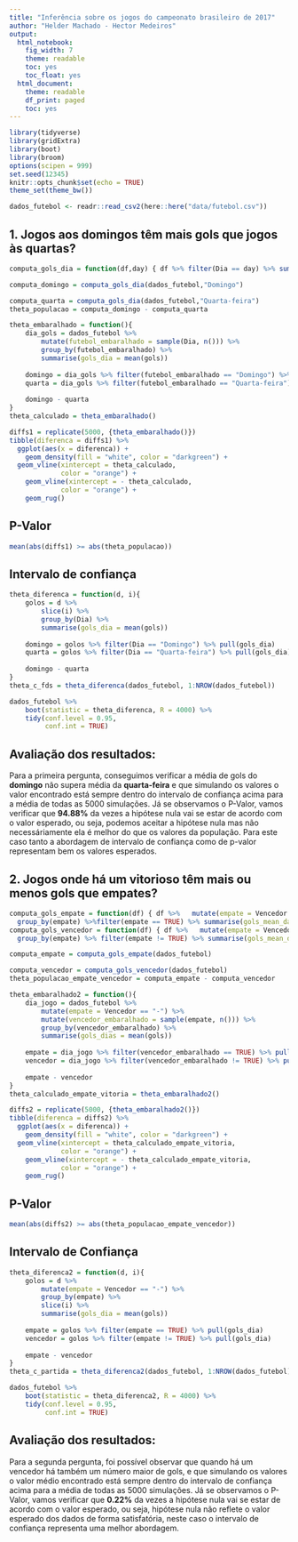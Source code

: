 ```yaml
---
title: "Inferência sobre os jogos do campeonato brasileiro de 2017"
author: "Helder Machado - Hector Medeiros"
output:
  html_notebook:
    fig_width: 7
    theme: readable
    toc: yes
    toc_float: yes
  html_document:
    theme: readable
    df_print: paged
    toc: yes
---
```

```r
library(tidyverse)
library(gridExtra)
library(boot)
library(broom)
options(scipen = 999)
set.seed(12345)
knitr::opts_chunk$set(echo = TRUE)
theme_set(theme_bw())
```

```r
dados_futebol <- readr::read_csv2(here::here("data/futebol.csv"))
```

## 1. Jogos aos domingos têm mais gols que jogos às quartas?

```r
computa_gols_dia = function(df,day) { df %>% filter(Dia == day) %>% summarise(gols_mean_day = mean(gols)) %>% pull(gols_mean_day) }

computa_domingo = computa_gols_dia(dados_futebol,"Domingo")

computa_quarta = computa_gols_dia(dados_futebol,"Quarta-feira")
theta_populacao = computa_domingo - computa_quarta
```


```r
theta_embaralhado = function(){
    dia_gols = dados_futebol %>% 
        mutate(futebol_embaralhado = sample(Dia, n())) %>% 
        group_by(futebol_embaralhado) %>% 
        summarise(gols_dia = mean(gols)) 
    
    domingo = dia_gols %>% filter(futebol_embaralhado == "Domingo") %>% pull(gols_dia)
    quarta = dia_gols %>% filter(futebol_embaralhado == "Quarta-feira") %>% pull(gols_dia)
    
    domingo - quarta
}
theta_calculado = theta_embaralhado()
```



```r
diffs1 = replicate(5000, {theta_embaralhado()})
tibble(diferenca = diffs1) %>% 
  ggplot(aes(x = diferenca)) + 
    geom_density(fill = "white", color = "darkgreen") + 
  geom_vline(xintercept = theta_calculado, 
             color = "orange") + 
    geom_vline(xintercept = - theta_calculado, 
             color = "orange") + 
    geom_rug()
```
## P-Valor

```r
mean(abs(diffs1) >= abs(theta_populacao))
```

## Intervalo de confiança

```r
theta_diferenca = function(d, i){
    golos = d %>% 
        slice(i) %>% 
        group_by(Dia) %>% 
        summarise(gols_dia = mean(gols)) 
    
    domingo = golos %>% filter(Dia == "Domingo") %>% pull(gols_dia)
    quarta = golos %>% filter(Dia == "Quarta-feira") %>% pull(gols_dia)
    
    domingo - quarta
}
theta_c_fds = theta_diferenca(dados_futebol, 1:NROW(dados_futebol))
```

```r
dados_futebol %>% 
    boot(statistic = theta_diferenca, R = 4000) %>% 
    tidy(conf.level = 0.95, 
         conf.int = TRUE)
```
## Avaliação dos resultados:

Para a primeira pergunta, conseguimos verificar a média de gols do **domingo** não supera média da **quarta-feira** e que simulando os valores o valor encontrado está sempre dentro do intervalo de confiança acima para a média de todas as 5000 simulações. Já se observamos o P-Valor, vamos verificar que **94.88%** da vezes a hipótese nula vai se estar de acordo com o valor esperado, ou seja, podemos aceitar a hipótese nula mas não necessáriamente ela é melhor do que os valores da população. Para este caso tanto a abordagem de intervalo de confiança como de p-valor representam bem os valores esperados.


## 2. Jogos onde há um vitorioso têm mais ou menos gols que empates? 

```r
computa_gols_empate = function(df) { df %>%   mutate(empate = Vencedor == "-") %>% 
  group_by(empate) %>%filter(empate == TRUE) %>% summarise(gols_mean_day = mean(gols)) %>% pull(gols_mean_day) }
computa_gols_vencedor = function(df) { df %>%   mutate(empate = Vencedor == "-") %>% 
  group_by(empate) %>% filter(empate != TRUE) %>% summarise(gols_mean_day = mean(gols)) %>% pull(gols_mean_day) }

computa_empate = computa_gols_empate(dados_futebol)

computa_vencedor = computa_gols_vencedor(dados_futebol)
theta_populacao_empate_vencedor = computa_empate - computa_vencedor
```


```r
theta_embaralhado2 = function(){
    dia_jogo = dados_futebol %>% 
        mutate(empate = Vencedor == "-") %>% 
        mutate(vencedor_embaralhado = sample(empate, n())) %>% 
        group_by(vencedor_embaralhado) %>% 
        summarise(gols_dias = mean(gols)) 
    
    empate = dia_jogo %>% filter(vencedor_embaralhado == TRUE) %>% pull(gols_dias)
    vencedor = dia_jogo %>% filter(vencedor_embaralhado != TRUE) %>% pull(gols_dias)
    
    empate - vencedor
}
theta_calculado_empate_vitoria = theta_embaralhado2()
```



```r
diffs2 = replicate(5000, {theta_embaralhado2()})
tibble(diferenca = diffs2) %>% 
  ggplot(aes(x = diferenca)) + 
    geom_density(fill = "white", color = "darkgreen") + 
  geom_vline(xintercept = theta_calculado_empate_vitoria, 
             color = "orange") + 
    geom_vline(xintercept = - theta_calculado_empate_vitoria, 
             color = "orange") + 
    geom_rug()
```
## P-Valor

```r
mean(abs(diffs2) >= abs(theta_populacao_empate_vencedor))
```

## Intervalo de Confiança

```r
theta_diferenca2 = function(d, i){
    golos = d %>% 
        mutate(empate = Vencedor == "-") %>% 
        group_by(empate) %>% 
        slice(i) %>% 
        summarise(gols_dia = mean(gols)) 
    
    empate = golos %>% filter(empate == TRUE) %>% pull(gols_dia)
    vencedor = golos %>% filter(empate != TRUE) %>% pull(gols_dia)
    
    empate - vencedor
}
theta_c_partida = theta_diferenca2(dados_futebol, 1:NROW(dados_futebol))
```

```r
dados_futebol %>% 
    boot(statistic = theta_diferenca2, R = 4000) %>% 
    tidy(conf.level = 0.95, 
         conf.int = TRUE)
```

## Avaliação dos resultados:

Para a segunda pergunta, foi possível observar que quando há um vencedor há também um número maior de gols, e que simulando os valores o valor médio encontrado está sempre dentro do intervalo de confiança acima para a média de todas as 5000 simulações. Já se observamos o P-Valor, vamos verificar que **0.22%** da vezes a hipótese nula vai se estar de acordo com o valor esperado, ou seja, hipótese nula não reflete o valor esperado dos dados de forma satisfatória, neste caso o intervalo de confiança representa uma melhor abordagem.
